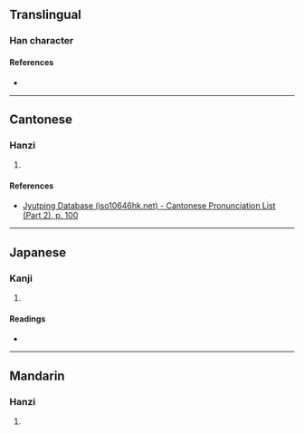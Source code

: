{{character info/new}}
==Translingual==

===Han character===
{{Han char|rn=46|rad=山|as=10|sn=13|four=|canj=UMOG|ids=⿸⿱山厂隹}}

====References====
* {{Han ref|kx=0317.070|dkj=08328|dj=0617.300|hdz=10790.060|uh=5D5F|ud=23903}}

----

==Cantonese==

===Hanzi===
{{yue-hanzi|jyut=deoi1|y=deui1}}

# {{defn|lang=yue|sort=山10}}

====References====
* [http://www.iso10646hk.net/jp/document/download.jsp Jyutping Database (iso10646hk.net) - Cantonese Pronunciation List (Part 2), p. 100]

----

==Japanese==

===Kanji===
{{ja-kanji|grade=|rs=山10}}

# {{defn|lang=ja|sort=山10}}

====Readings====
* {{ja-readings|on=[[き]] (ki), [[て]] (te), [[で]] (de)|kun=[[たかい]] (takai)}}

----

==Mandarin==

===Hanzi===
{{cmn-hanzi|pin=[[duī]] ([[dui1]])|wg=tui<sup>1</sup>}}

# {{defn|lang=cmn|sort=山10}}